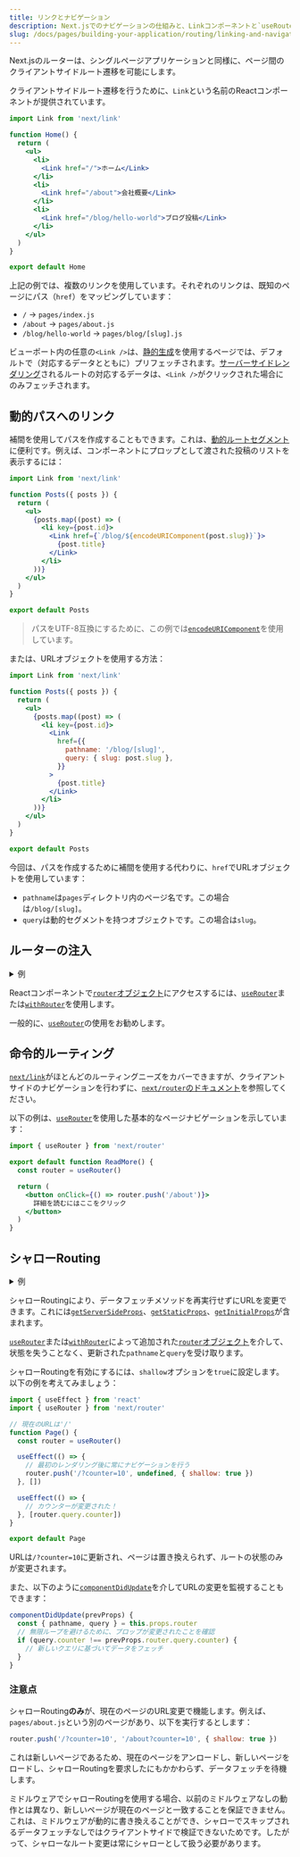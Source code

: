 ```yaml
---
title: リンクとナビゲーション
description: Next.jsでのナビゲーションの仕組みと、Linkコンポーネントと`useRouter`フックの使用方法を学びます。
slug: /docs/pages/building-your-application/routing/linking-and-navigating
---
```


Next.jsのルーターは、シングルページアプリケーションと同様に、ページ間のクライアントサイドルート遷移を可能にします。

クライアントサイドルート遷移を行うために、`Link`という名前のReactコンポーネントが提供されています。

```jsx
import Link from 'next/link'

function Home() {
  return (
    <ul>
      <li>
        <Link href="/">ホーム</Link>
      </li>
      <li>
        <Link href="/about">会社概要</Link>
      </li>
      <li>
        <Link href="/blog/hello-world">ブログ投稿</Link>
      </li>
    </ul>
  )
}

export default Home
```

上記の例では、複数のリンクを使用しています。それぞれのリンクは、既知のページにパス（`href`）をマッピングしています：

- `/` → `pages/index.js`
- `/about` → `pages/about.js`
- `/blog/hello-world` → `pages/blog/[slug].js`

ビューポート内の任意の`<Link />`は、[静的生成](/docs/pages/building-your-application/data-fetching/get-static-props)を使用するページでは、デフォルトで（対応するデータとともに）プリフェッチされます。[サーバーサイドレンダリング](/docs/pages/building-your-application/data-fetching/get-server-side-props)されるルートの対応するデータは、`<Link />`がクリックされた場合にのみフェッチされます。

## 動的パスへのリンク

補間を使用してパスを作成することもできます。これは、[動的ルートセグメント](/docs/pages/building-your-application/routing/dynamic-routes)に便利です。例えば、コンポーネントにプロップとして渡された投稿のリストを表示するには：

```jsx
import Link from 'next/link'

function Posts({ posts }) {
  return (
    <ul>
      {posts.map((post) => (
        <li key={post.id}>
          <Link href={`/blog/${encodeURIComponent(post.slug)}`}>
            {post.title}
          </Link>
        </li>
      ))}
    </ul>
  )
}

export default Posts
```

> パスをUTF-8互換にするために、この例では[`encodeURIComponent`](https://developer.mozilla.org/docs/Web/JavaScript/Reference/Global_Objects/encodeURIComponent)を使用しています。

または、URLオブジェクトを使用する方法：

```jsx
import Link from 'next/link'

function Posts({ posts }) {
  return (
    <ul>
      {posts.map((post) => (
        <li key={post.id}>
          <Link
            href={{
              pathname: '/blog/[slug]',
              query: { slug: post.slug },
            }}
          >
            {post.title}
          </Link>
        </li>
      ))}
    </ul>
  )
}

export default Posts
```

今回は、パスを作成するために補間を使用する代わりに、`href`でURLオブジェクトを使用しています：

- `pathname`は`pages`ディレクトリ内のページ名です。この場合は`/blog/[slug]`。
- `query`は動的セグメントを持つオブジェクトです。この場合は`slug`。

## ルーターの注入

<details>
  <summary>例</summary>

- [動的ルーティング](https://github.com/vercel/next.js/tree/canary/examples/dynamic-routing)

</details>

Reactコンポーネントで[`router`オブジェクト](/docs/pages/api-reference/functions/use-router#router-object)にアクセスするには、[`useRouter`](/docs/pages/api-reference/functions/use-router)または[`withRouter`](/docs/pages/api-reference/functions/use-router#withrouter)を使用します。

一般的に、[`useRouter`](/docs/pages/api-reference/functions/use-router)の使用をお勧めします。

## 命令的ルーティング

[`next/link`](/docs/pages/api-reference/components/link)がほとんどのルーティングニーズをカバーできますが、クライアントサイドのナビゲーションを行わずに、[`next/router`のドキュメント](/docs/pages/api-reference/functions/use-router)を参照してください。

以下の例は、[`useRouter`](/docs/pages/api-reference/functions/use-router)を使用した基本的なページナビゲーションを示しています：

```jsx
import { useRouter } from 'next/router'

export default function ReadMore() {
  const router = useRouter()

  return (
    <button onClick={() => router.push('/about')}>
      詳細を読むにはここをクリック
    </button>
  )
}
```

## シャローRouting

<details>
  <summary>例</summary>

- [シャローRouting](https://github.com/vercel/next.js/tree/canary/examples/with-shallow-routing)

</details>

シャローRoutingにより、データフェッチメソッドを再実行せずにURLを変更できます。これには[`getServerSideProps`](/docs/pages/building-your-application/data-fetching/get-server-side-props)、[`getStaticProps`](/docs/pages/building-your-application/data-fetching/get-static-props)、[`getInitialProps`](/docs/pages/api-reference/functions/get-initial-props)が含まれます。

[`useRouter`](/docs/pages/api-reference/functions/use-router)または[`withRouter`](/docs/pages/api-reference/functions/use-router#withrouter)によって追加された[`router`オブジェクト](/docs/pages/api-reference/functions/use-router#router-object)を介して、状態を失うことなく、更新された`pathname`と`query`を受け取ります。

シャローRoutingを有効にするには、`shallow`オプションを`true`に設定します。以下の例を考えてみましょう：

```jsx
import { useEffect } from 'react'
import { useRouter } from 'next/router'

// 現在のURLは'/'
function Page() {
  const router = useRouter()

  useEffect(() => {
    // 最初のレンダリング後に常にナビゲーションを行う
    router.push('/?counter=10', undefined, { shallow: true })
  }, [])

  useEffect(() => {
    // カウンターが変更された！
  }, [router.query.counter])
}

export default Page
```

URLは`/?counter=10`に更新され、ページは置き換えられず、ルートの状態のみが変更されます。

また、以下のように[`componentDidUpdate`](https://react.dev/reference/react/Component#componentdidupdate)を介してURLの変更を監視することもできます：

```jsx
componentDidUpdate(prevProps) {
  const { pathname, query } = this.props.router
  // 無限ループを避けるために、プロップが変更されたことを確認
  if (query.counter !== prevProps.router.query.counter) {
    // 新しいクエリに基づいてデータをフェッチ
  }
}
```

### 注意点

シャローRouting**のみ**が、現在のページのURL変更で機能します。例えば、`pages/about.js`という別のページがあり、以下を実行するとします：

```js
router.push('/?counter=10', '/about?counter=10', { shallow: true })
```

これは新しいページであるため、現在のページをアンロードし、新しいページをロードし、シャローRoutingを要求したにもかかわらず、データフェッチを待機します。

ミドルウェアでシャローRoutingを使用する場合、以前のミドルウェアなしの動作とは異なり、新しいページが現在のページと一致することを保証できません。これは、ミドルウェアが動的に書き換えることができ、シャローでスキップされるデータフェッチなしではクライアントサイドで検証できないためです。したがって、シャローなルート変更は常にシャローとして扱う必要があります。
